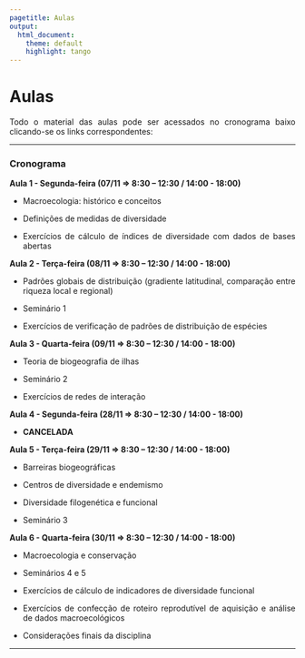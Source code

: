 ```yaml
---
pagetitle: Aulas
output: 
  html_document:
    theme: default
    highlight: tango
---
```

<style>
body {
text-align: justify}
</style>


# Aulas

Todo o material das aulas pode ser acessados no cronograma baixo clicando-se os links correspondentes:

***

### Cronograma


**Aula 1 - Segunda-feira (07/11 => 8:30 – 12:30 / 14:00 - 18:00)**

-   Macroecologia: histórico e conceitos

-   Definições de medidas de diversidade

-   Exercícios de cálculo de índices de diversidade com dados de bases abertas


**Aula 2 - Terça-feira (08/11 => 8:30 – 12:30 / 14:00 - 18:00)**

-   Padrões globais de distribuição (gradiente latitudinal, comparação entre riqueza local e regional)

-   Seminário 1

-   Exercícios de verificação de padrões de distribuição de espécies


**Aula 3 - Quarta-feira (09/11 => 8:30 – 12:30 / 14:00 - 18:00)**

-   Teoria de biogeografia de ilhas

-   Seminário 2

-   Exercícios de redes de interação


**Aula 4 - Segunda-feira (28/11 => 8:30 – 12:30 / 14:00 - 18:00)**

-   **CANCELADA**


**Aula 5 - Terça-feira (29/11 => 8:30 – 12:30 / 14:00 - 18:00)**

-   Barreiras biogeográficas

-   Centros de diversidade e endemismo

-   Diversidade filogenética e funcional

-   Seminário 3


**Aula 6 - Quarta-feira (30/11 => 8:30 – 12:30 / 14:00 - 18:00)**

-   Macroecologia e conservação

-   Seminários 4 e 5

-   Exercícios de cálculo de indicadores de diversidade funcional

-   Exercícios de confecção de roteiro reprodutível de aquisição e análise de dados macroecológicos

-   Considerações finais da disciplina


***